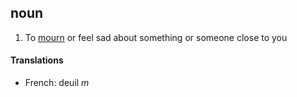 ==noun==

#To [[mourn]] or feel sad about something or someone close to you

====Translations====
*French: deuil ''m''